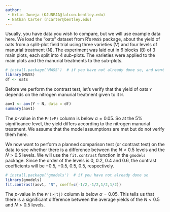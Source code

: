 ```yaml
---
author:
 - Krtin Juneja (KJUNEJA@falcon.bentley.edu)
 - Nathan Carter (ncarter@bentley.edu)
---
```


Usually, you have data you wish to compare, but we will use example data here.
We load the "oats" dataset from R's `MASS` package, about the yield of oats
from a split-plot field trial using three varieties (V) and four levels of
manurial treatment (N). The experiment was laid out in 6 blocks (B) of 3 main
plots, each split into 4 sub-plots. The varieties were applied to the main plots
and the manurial treatments to the sub-plots.

```r
# install.package('MASS')  # if you have not already done so, and want this data
library(MASS)
df <- oats
```

Before we perform the contrast test, let's verify that the yield of oats `Y`
depends on the nitrogen manurial treatment given to it `N`.

```r
aov1 <- aov(Y ~ N, data = df)
summary(aov1)
```

The $p$-value in the `Pr(>F)` column is below $\alpha=0.05$.
So at the 5% significance level, the yield differs according to the
nitrogen manurial treatment. We assume that the model assumptions are met but
do not verify them here.

We now want to perform a planned comparison test (or contrast test) on the data
to see whether there is a difference between the $N<0.5$ levels and the
$N>0.5$ levels. We will use the `fit.contrast` function in the `gmodels` package.
Since the order of the levels is 0, 0.2, 0.4 and 0.6, the
contrast coefficients will be $-0.5$, $-0.5$, $0.5$, $0.5$, respectively.

```r
# install.package('gmodels')  # if you have not already done so
library(gmodels)
fit.contrast(aov1, "N", coeff=c(-1/2,-1/2,1/2,1/2))
```

The $p$-value in the `Pr(>|t|)` column is below $\alpha=0.05$.
This tells us that there is a significant difference between the average yields
of the $N<0.5$ and $N>0.5$ levels.
